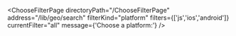 


<ChooseFilterPage
    directoryPath="/ChooseFilterPage"
    address="/lib/geo/search"
    filterKind="platform"
    filters={['js','ios','android']}
    currentFilter="all"
    message={'Choose a platform:'}
/>
